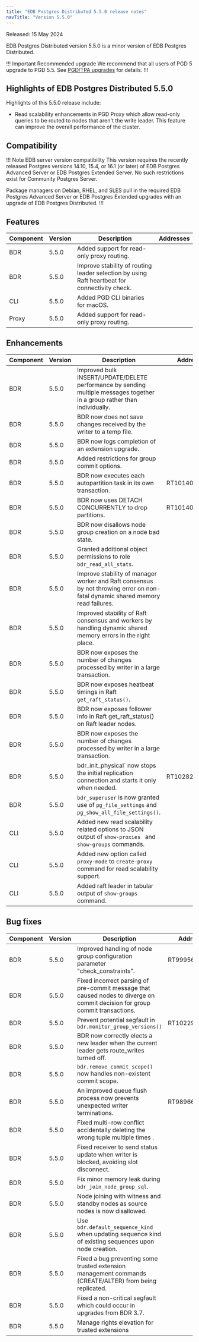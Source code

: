 ```yaml
---
title: "EDB Postgres Distributed 5.5.0 release notes"
navTitle: "Version 5.5.0"
---
```


Released: 15 May 2024

EDB Postgres Distributed version 5.5.0 is a minor version of EDB Postgres Distributed.

!!! Important Recommended upgrade
We recommend that all users of PGD 5 upgrade to PGD 5.5. See [PGD/TPA upgrades](../upgrades/tpa_overview) for details.
!!!


## Highlights of EDB Postgres Distributed 5.5.0

Highlights of this 5.5.0 release include:

* Read scalability enhancements in PGD Proxy which allow read-only queries to be routed to nodes that aren't the write leader. This feature can improve the overall performance of the cluster.

## Compatibility

!!! Note EDB server version compatibility
This version requires the recently released Postgres versions 14.10, 15.4,
or 16.1 (or later) of EDB Postgres Advanced Server or EDB Postgres Extended
Server. No such restrictions exist for Community Postgres Server.

Package managers on Debian, RHEL, and SLES pull in the required EDB Postgres
Advanced Server or EDB Postgres Extended upgrades with an upgrade of EDB
Postgres Distributed.
!!!

## Features

| Component | Version | Description                                                                                    | Addresses |
|-----------|---------|------------------------------------------------------------------------------------------------|-----------|
| BDR       | 5.5.0   | Added support for read-only proxy routing.                                                     |           |
| BDR       | 5.5.0   | Improve stability of routing leader selection by using  Raft heartbeat for connectivity check. |           |
| CLI       | 5.5.0   | Added PGD CLI binaries for macOS.                                                              |           |
| Proxy     | 5.5.0   | Added support for read-only proxy routing.                                                     |           |


## Enhancements

| Component | Version | Description                                                                                                                    | Addresses      |
|-----------|---------|--------------------------------------------------------------------------------------------------------------------------------|----------------|
| BDR       | 5.5.0   | Improved bulk INSERT/UPDATE/DELETE performance by sending multiple messages together in a group rather than individually.      |                |
| BDR       | 5.5.0   | BDR now does not save changes received by the writer to a temp file.                                                           |                |
| BDR       | 5.5.0   | BDR now logs completion of an extension upgrade.                                                                               |                |
| BDR       | 5.5.0   | Added restrictions for group commit options.                                                                                   |                |
| BDR       | 5.5.0   | BDR now executes each autopartition task in its own transaction.                                                               | RT101407/35476 |
| BDR       | 5.5.0   | BDR now uses DETACH CONCURRENTLY to drop partitions.                                                                           | RT101407/35476 |
| BDR       | 5.5.0   | BDR now disallows node group creation on a node bad state.                                                                     |                |
| BDR       | 5.5.0   | Granted additional object permissions to role `bdr_read_all_stats`.                                                            |                |
| BDR       | 5.5.0   | Improve stability of manager worker and Raft consensus by not throwing error on non-fatal dynamic shared memory read failures. |                |
| BDR       | 5.5.0   | Improved stability of Raft consensus and workers by handling dynamic shared memory errors in the right place.                  |                |
| BDR       | 5.5.0   | BDR now exposes the number of changes processed by writer in a large transaction.                                              |                |
| BDR       | 5.5.0   | BDR now exposes heatbeat timings in Raft `get_raft_status()`.                                                                  |                |
| BDR       | 5.5.0   | BDR now exposes follower info in Raft get_raft_status() on Raft leader nodes.                                                  |                |
| BDR       | 5.5.0   | BDR now exposes the number of changes processed by writer in a large transaction.                                              |                |
| BDR       | 5.5.0   | bdr_init_physical` now stops the initial replication connection and starts it only when needed.                                | RT102828/35305 |
| BDR       | 5.5.0   | `bdr_superuser` is now granted use of `pg_file_settings` and `pg_show_all_file_settings()`.                                    |                |
| CLI       | 5.5.0   | Added new read scalability related options to JSON output of `show-proxies ` and `show-groups` commands.                       |                |
| CLI       | 5.5.0   | Added new option called `proxy-mode` to `create-proxy` command for read scalability support.                                   |                |
| CLI       | 5.5.0   | Added raft leader in tabular output of `show-groups` command.                                                                  |                |


## Bug fixes

| Component | Version | Description                                                                                                                  | Addresses      |
|-----------|---------|------------------------------------------------------------------------------------------------------------------------------|----------------|
| BDR       | 5.5.0   | Improved handling of node group configuration parameter "check_constraints".                                                 | RT99956/31896  |
| BDR       | 5.5.0   | Fixed incorrect parsing of pre-commit message that caused nodes to diverge on commit decision for group commit transactions. |                |
| BDR       | 5.5.0   | Prevent potential segfault in `bdr.monitor_group_versions()`                                                                 | RT102290/34051 |
| BDR       | 5.5.0   | BDR now correctly elects a new leader when the current leader gets route_writes turned off.                                  |                |
| BDR       | 5.5.0   | `bdr.remove_commit_scope()` now handles non-existent commit scope.                                                           |                |
| BDR       | 5.5.0   | An improved queue flush process now prevents unexpected writer terminations.                                                 | RT98966/35447  |
| BDR       | 5.5.0   | Fixed multi-row conflict accidentally deleting the wrong tuple multiple times  .                                             |                |
| BDR       | 5.5.0   | Fixed receiver to send status update when writer is blocked, avoiding slot disconnect.                                       |                |
| BDR       | 5.5.0   | Fix minor memory leak during `bdr_join_node_group_sql`.                                                                      |                |
| BDR       | 5.5.0   | Node joining with witness and standby nodes as source nodes is now disallowed.                                               |                |
| BDR       | 5.5.0   | Use `bdr.default_sequence_kind` when updating sequence kind of existing sequences upon node creation.                        |                |
| BDR       | 5.5.0   | Fixed a bug preventing some trusted extension management commands (CREATE/ALTER) from being replicated.                      |                |
| BDR       | 5.5.0   | Fixed a non-critical segfault which could occur in upgrades from BDR 3.7.                                                    |                |
| BDR       | 5.5.0   | Manage rights elevation for trusted extensions                                                                               |                |


